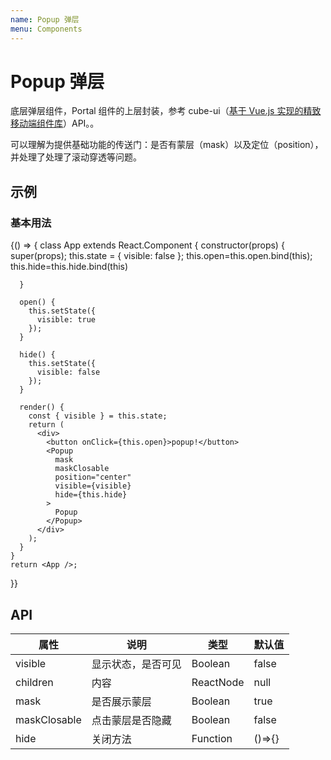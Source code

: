 ```yaml
---
name: Popup 弹层
menu: Components
---
```



# Popup 弹层

底层弹层组件，Portal 组件的上层封装，参考 cube-ui（[基于 Vue.js 实现的精致移动端组件库](https://didi.github.io/cube-ui/#/zh-CN)）API。。

可以理解为提供基础功能的传送门：是否有蒙层（mask）以及定位（position），并处理了处理了滚动穿透等问题。

## 示例

### 基本用法

<Playground>
  {() => {
    class App extends React.Component {
      constructor(props) {
        super(props);
        this.state = {
          visible: false
        };
        this.open=this.open.bind(this);        
        this.hide=this.hide.bind(this)

      }

      open() {
        this.setState({
          visible: true
        });
      }

      hide() {
        this.setState({
          visible: false
        });
      }

      render() {
        const { visible } = this.state;
        return (
          <div>
            <button onClick={this.open}>popup!</button>
            <Popup
              mask
              maskClosable
              position="center"
              visible={visible}
              hide={this.hide}
            >
              Popup
            </Popup>
          </div>
        );
      }
    }
    return <App />;

}}

</Playground>

## API

| 属性         | 说明               | 类型      | 默认值 |
| ------------ | ------------------ | --------- | ------ |
| visible      | 显示状态，是否可见 | Boolean   | false  |
| children     | 内容               | ReactNode | null   |
| mask         | 是否展示蒙层       | Boolean   | true   |
| maskClosable | 点击蒙层是否隐藏   | Boolean   | false  |
| hide         | 关闭方法           | Function  | ()=>{} |
